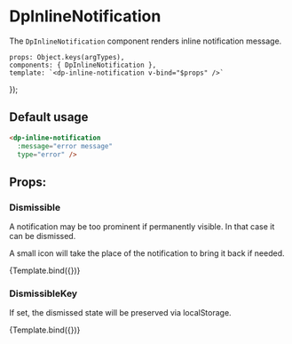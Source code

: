 
<Meta
    title="Components/InlineNotification"
    component={DpInlineNotification}
/>

# DpInlineNotification

The `DpInlineNotification` component renders inline notification message.

    props: Object.keys(argTypes),
    components: { DpInlineNotification },
    template: `<dp-inline-notification v-bind="$props" />`
});

## Default usage

```html
<dp-inline-notification
  :message="error message"
  type="error" />
```

## Props:

### Dismissible

A notification may be too prominent if permanently visible. In that case it can be dismissed.

A small icon will take the place of the notification to bring it back if needed.

<Canvas>
    <Story
      name="Dismissible"
      args={{
          dismissible: true
      }}>
      {Template.bind({})}
    </Story>
</Canvas>

### DismissibleKey

If set, the dismissed state will be preserved via localStorage.

<Canvas>
    <Story
      name="DismissibleKey"
      args={{
          dismissibleKey: 'Key'
      }}>
      {Template.bind({})}
    </Story>
</Canvas>
